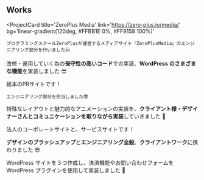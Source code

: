 ## Works

<ProjectCard
	title='ZeroPlus Media'
	link='https://zero-plus.io/media/'
	bg='linear-gradient(120deg, #FFBB1E 0%, #FF9158 100%)'
>
	プログラミングスクールZeroPlusが運営するメディアサイト『ZeroPlusMedia』のエンジニアリング部分を行いました👍

改修・運用していく為の**保守性の高いコード**での実装、**WordPress のさまざまな機能**を実装しました 😎

</ProjectCard>
<ProjectCard
	title='ドクターバク'
	link='https://www2.sunmark.co.jp/drbaku/'
	bg='linear-gradient(120deg, #F09D80 0%, #F03A0E 100%)'
>
    絵本のPRサイトです！

    エンジニアリング部分を担当しました😎

特殊なレイアウトと魅力的なアニメーションの実装を、**クライアント様・デザイナーさんとコミュニケーションを取りながら実装**していきました 🤩

</ProjectCard>
<ProjectCard
	title='株式会社シグマライズ'
	link='https://sigmarize.com/'
	bg='linear-gradient(120deg, #8c4bd0 0%, #c14bd0 100%)'
>
	法人のコーポレートサイトと、サービスサイトです！

**デザインのブラッシュアップ**と**エンジニアリング全般**、**クライアントワーク**に携わりました 😎

WordPress サイトを３つ作成し、決済機能やお問い合わせフォームを WordPress プラグインを使用して実装しました 💪

</ProjectCard>
